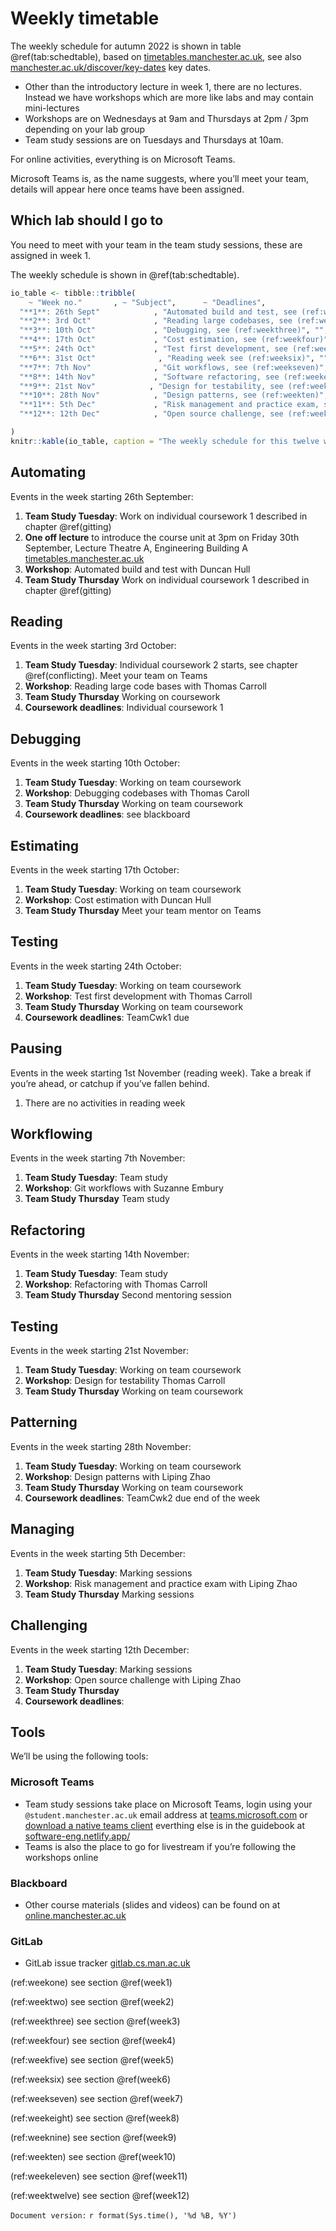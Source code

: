 # Weekly timetable {.unnumbered #timetabling}

The weekly schedule for autumn 2022 is shown in table \@ref(tab:schedtable), based on [timetables.manchester.ac.uk](https://timetables.manchester.ac.uk/), see also [manchester.ac.uk/discover/key-dates](https://www.manchester.ac.uk/discover/key-dates/) key dates.

* Other than the introductory lecture in week 1, there are no lectures. Instead we have workshops which are more like labs and may contain mini-lectures
* Workshops are on Wednesdays at 9am and Thursdays at 2pm / 3pm depending on your lab group
    <!--* [bit.ly/Tuesday-3pm-workshop](http://bit.ly/Tuesday-3pm-workshop)
    * [bit.ly/Tuesday-4pm-workshop](http://bit.ly/Tuesday-4pm-workshop)
    * [bit.ly/friday-1pm-workshop](http://bit.ly/friday-1pm-workshop)-->
* Team study sessions are on Tuesdays and Thursdays at 10am.

For online activities, everything is on Microsoft Teams.

<!--Because of constraints on the number of private channels in Teams, the year is arbitrarily split into two spaces:

1. [bit.ly/software-engineering-A](https://bit.ly/software-engineering-A)
1. [bit.ly/software-engineering-b](https://bit.ly/software-engineering-b)-->

Microsoft Teams is, as the name suggests, where you'll meet your team, details will appear here once teams have been assigned.

## Which lab should I go to {#campus}
You need to meet with your team in the team study sessions, these are assigned in week 1.
<!--
* **Teams 1-30**: 1.8 & 1.10
* **Teams 31-44**: LF31
* **Teams 44-56**: Tootill-->

The weekly schedule is shown in \@ref(tab:schedtable).

```r
io_table <- tibble::tribble(
    ~ "Week no."       , ~ "Subject",      ~ "Deadlines",
  "**1**: 26th Sept"            , "Automated build and test, see (ref:weekone)",  "",
  "**2**: 3rd Oct"              , "Reading large codebases, see (ref:weektwo)",  "IndCwk1, Fri 7th Oct, 6pm",
  "**3**: 10th Oct"             , "Debugging, see (ref:weekthree)", "",
  "**4**: 17th Oct"             , "Cost estimation, see (ref:weekfour)",  "Mentoring week 1, IndCwk2, Fri 21st Oct, 6pm",
  "**5**: 24th Oct"             , "Test first development, see (ref:weekfive)", "TeamCwk1, 28th Oct, 6pm",
  "**6**: 31st Oct"              , "Reading week see (ref:weeksix)", "",
  "**7**: 7th Nov"              , "Git workflows, see (ref:weekseven)",  "",
  "**8**: 14th Nov"             , "Software refactoring, see (ref:weekeight)", "Mentoring week 2",
  "**9**: 21st Nov"            , "Design for testability, see (ref:weeknine)", "",
  "**10**: 28th Nov"            , "Design patterns, see (ref:weekten)", "TeamCwk2, 5th Dec, 6pm",
  "**11**: 5th Dec"             , "Risk management and practice exam, see (ref:weekeleven)", "",
  "**12**: 12th Dec"            , "Open source challenge, see (ref:weektwelve)", "",

)
knitr::kable(io_table, caption = "The weekly schedule for this twelve week course, please note we are using the week numbering from the [timetables.manchester.ac.uk](https://timetables.manchester.ac.uk/) where week zero is welcome week, and week one is the first teaching week", booktabs = TRUE)
```



## Automating {#week1}

Events in the week starting 26th September:

1. **Team Study Tuesday**: Work on individual coursework 1 described in chapter \@ref(gitting)
1. **One off lecture** to introduce the course unit at 3pm on Friday 30th September, Lecture Theatre A, Engineering Building A [timetables.manchester.ac.uk](https://timetables.manchester.ac.uk/)
1. **Workshop**: Automated build and test with Duncan Hull
1. **Team Study Thursday** Work on individual coursework 1 described in chapter \@ref(gitting)
<!--1. **Coursework deadlines**: Individual individual coursework 1 can be pre-marked (automatically) if you submit by **6pm Tuesday 28th September** and finally marked when submitted by **6pm on Friday 1st October**-->


## Reading {#week2}
Events in the week starting 3rd October:

1. **Team Study Tuesday**: Individual coursework 2 starts, see chapter \@ref(conflicting). Meet your team on Teams
1. **Workshop**: Reading large code bases with Thomas Carroll
1. **Team Study Thursday** Working on coursework
1. **Coursework deadlines**: Individual coursework 1

## Debugging {#week3}
Events in the week starting 10th October:

1. **Team Study Tuesday**: Working on team coursework
1. **Workshop**: Debugging codebases with Thomas Caroll
1. **Team Study Thursday** Working on team coursework
1. **Coursework deadlines**: see blackboard


## Estimating {#week4}
Events in the week starting 17th October:

1. **Team Study Tuesday**: Working on team coursework
1. **Workshop**: Cost estimation with Duncan Hull
1. **Team Study Thursday** Meet your team mentor on Teams


## Testing {#week5}
Events in the week starting 24th October:

1. **Team Study Tuesday**: Working on team coursework
1. **Workshop**: Test first development with Thomas Carroll
1. **Team Study Thursday** Working on team coursework
1. **Coursework deadlines**: TeamCwk1 due


## Pausing {#week6}
Events in the week starting 1st November (reading week). Take a break if you're ahead, or catchup if you've fallen behind.

1. There are no activities in reading week

## Workflowing {#week7}
Events in the week starting 7th November:

1. **Team Study Tuesday**: Team study
1. **Workshop**: Git workflows with Suzanne Embury
1. **Team Study Thursday** Team study


## Refactoring {#week8}
Events in the week starting 14th November:

1. **Team Study Tuesday**: Team study
1. **Workshop**: Refactoring with Thomas Carroll
1. **Team Study Thursday** Second mentoring session


## Testing {#week9}
Events in the week starting 21st November:

1. **Team Study Tuesday**: Working on team coursework
1. **Workshop**: Design for testability Thomas Carroll
1. **Team Study Thursday** Working on team coursework


## Patterning {#week10}
Events in the week starting 28th November:

1. **Team Study Tuesday**: Working on team coursework
1. **Workshop**: Design patterns with Liping Zhao
1. **Team Study Thursday** Working on team coursework
1. **Coursework deadlines**: TeamCwk2 due end of the week


## Managing {#week11}
Events in the week starting 5th December:

1. **Team Study Tuesday**:  Marking sessions
1. **Workshop**: Risk management and practice exam with Liping Zhao
1. **Team Study Thursday**  Marking sessions



## Challenging {#week12}
Events in the week starting 12th December:

1. **Team Study Tuesday**: Marking sessions
1. **Workshop**: Open source challenge with Liping Zhao
1. **Team Study Thursday**
1. **Coursework deadlines**:

## Tools {#tooling}

We'll be using the following tools:

### Microsoft Teams {#msfteams}

* Team study sessions take place on Microsoft Teams, login using your `@student.manchester.ac.uk` email address at [teams.microsoft.com](https://teams.microsoft.com/) or [download a native teams client](https://www.microsoft.com/en-gb/microsoft-teams/download-app) everthing else is in the guidebook at [software-eng.netlify.app/](https://software-eng.netlify.app/)
* Teams is also the place to go for livestream if you're following the workshops online


### Blackboard {#blackboard}

* Other course materials (slides and videos) can be found on at [online.manchester.ac.uk](https://online.manchester.ac.uk/)

### GitLab {#gitlab}

* GitLab issue tracker [gitlab.cs.man.ac.uk](https://gitlab.cs.man.ac.uk/)


<!--hacky way to get chapter references in tables-->

(ref:weekone) see section \@ref(week1)  

(ref:weektwo) see section \@ref(week2)  

(ref:weekthree) see section \@ref(week3)  

(ref:weekfour) see section \@ref(week4)  

(ref:weekfive) see section \@ref(week5)  

(ref:weeksix) see section \@ref(week6)  

(ref:weekseven) see section \@ref(week7)  

(ref:weekeight) see section \@ref(week8)  

(ref:weeknine) see section \@ref(week9)  

(ref:weekten) see section \@ref(week10)  

(ref:weekeleven) see section \@ref(week11)  

(ref:weektwelve) see section \@ref(week12)  


`Document version:` `r format(Sys.time(), '%d %B, %Y')`
